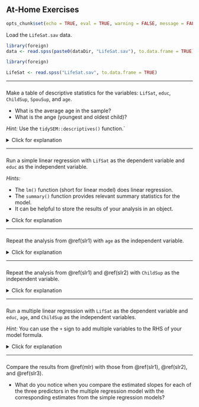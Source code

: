 ## At-Home Exercises

```{r include = FALSE}
opts_chunk$set(echo = TRUE, eval = TRUE, warning = FALSE, message = FALSE)
```

Load the `LifeSat.sav` data. 

```{r, echo = FALSE}
library(foreign)
data <- read.spss(paste0(dataDir, "LifeSat.sav"), to.data.frame = TRUE)
```

```{r, eval = FALSE}
library(foreign)

LifeSat <- read.spss("LifeSat.sav", to.data.frame = TRUE)
```

---

###

Make a table of descriptive statistics for the variables: `LifSat`, `educ`, 
`ChildSup`, `SpouSup`, and `age`. 

- What is the average age in the sample? 
- What is the ange (youngest and oldest child)? 

*Hint:* Use the `tidySEM::descriptives()` function.`

<details>
  <summary>Click for explanation</summary>

- The package `tidySEM` contains the `descriptives()` function for computing 
descriptive statistics. 
- The `describe()` function in the `psych` package is a good alternative.

```{r}
library(tidySEM)

descriptives(LifeSat[ , c("LifSat", "educ", "ChildSup", "SpouSup", "age")])
```
</details>

---

### {#slr1}

Run a simple linear regression with `LifSat` as the dependent variable and 
`educ` as the independent variable.

*Hints:*

- The `lm()` function (short for linear model) does linear regression. 
- The `summary()` function provides relevant summary statistics for the model. 
- It can be helpful to store the results of your analysis in an object.

<details>
  <summary>Click for explanation</summary>

```{r}
results <- lm(LifSat ~ educ, data = LifeSat)
summary(results)
```
</details>

---

### {#slr2}

Repeat the analysis from \@ref(slr1) with `age` as the independent variable. 

<details>
  <summary>Click for explanation</summary>

```{r}
results <- lm(LifSat ~ age, data = LifeSat)
summary(results)
```
</details>

---

### {#slr3}

Repeat the analysis from \@ref(slr1) and \@ref(slr2) with `ChildSup` as the 
independent variable. 

<details>
  <summary>Click for explanation</summary>

```{r}
results <- lm(LifSat ~ ChildSup, data = LifeSat)
summary(results)
```
</details>

---

### {#mlr}

Run a multiple linear regression with `LifSat` as the dependent variable and 
`educ`, `age`, and `ChildSup` as the independent variables. 

*Hint:* You can use the `+` sign to add multiple variables to the RHS of your 
model formula.

<details>
  <summary>Click for explanation</summary>

```{r}
results <- lm(LifSat ~ educ + age + ChildSup, data = LifeSat)
summary(results)
```

</details>

---

### 

Compare the results from \@ref(mlr) with those from \@ref(slr1), \@ref(slr2), 
and \@ref(slr3).

- What do you notice when you compare the estimated slopes for each of the three 
predictors in the multiple regression model with the corresponding estimates 
from the simple regression models? 

